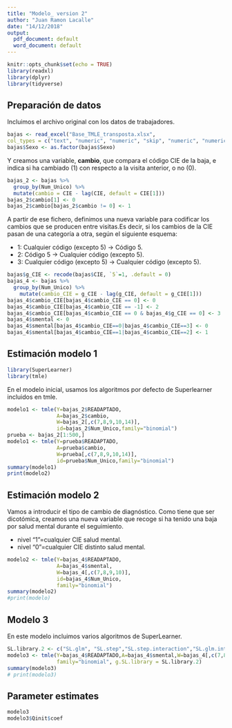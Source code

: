 ```yaml
---
title: "Modelo_ version 2"
author: "Juan Ramon Lacalle"
date: "14/12/2018"
output:
  pdf_document: default
  word_document: default
---
```


```r
knitr::opts_chunk$set(echo = TRUE)
library(readxl)
library(dplyr)
library(tidyverse)
```

## Preparación de datos
Incluimos el archivo original con los datos de trabajadores.  

```r
bajas <- read_excel("Base_TMLE_transposta.xlsx", 
col_types = c("text", "numeric", "numeric", "skip", "numeric", "numeric", "numeric", "text", "numeric", "numeric", "numeric", "text", "numeric", "numeric", "numeric"))
bajas$Sexo <- as.factor(bajas$Sexo)
```

Y creamos una variable, **cambio**, que compara el código CIE de la baja, e indica si ha cambiado (1) con respecto a la visita anterior, o no (0).  

```r
bajas_2 <- bajas %>% 
  group_by(Num_Unico) %>% 
  mutate(cambio = CIE - lag(CIE, default = CIE[1]))
bajas_2$cambio[1] <- 0
bajas_2$cambio[bajas_2$cambio != 0] <- 1
```

A partir de ese fichero, definimos una nueva variable para codificar los cambios que se producen entre visitas.Es decir, si los cambios de la CIE pasan de una categoría a otra, según el siguiente esquema:  

- 1: Cualquier código (excepto 5) -> Código 5.  
- 2: Código 5 -> Cualquier código (excepto 5).  
- 3: Cualquier código (excepto 5) -> Cualquier código (excepto 5).  

```r
bajas$g_CIE <- recode(bajas$CIE, `5`=1, .default = 0)
bajas_4 <- bajas %>% 
  group_by(Num_Unico) %>% 
    mutate(cambio_CIE = g_CIE - lag(g_CIE, default = g_CIE[1]))
bajas_4$cambio_CIE[bajas_4$cambio_CIE == 0] <- 0
bajas_4$cambio_CIE[bajas_4$cambio_CIE == -1] <- 2
bajas_4$cambio_CIE[bajas_4$cambio_CIE == 0 & bajas_4$g_CIE == 0] <- 3
bajas_4$smental <- 0
bajas_4$smental[bajas_4$cambio_CIE==0|bajas_4$cambio_CIE==3] <- 0
bajas_4$smental[bajas_4$cambio_CIE==1|bajas_4$cambio_CIE==2] <- 1
```

## Estimación modelo 1

```r
library(SuperLearner)
library(tmle)
```

En el modelo inicial, usamos los algoritmos por defecto de Superlearner incluidos en tmle.  

```r
modelo1 <- tmle(Y=bajas_2$READAPTADO,
                A=bajas_2$cambio,
                W=bajas_2[,c(7,8,9,10,14)],
                id=bajas_2$Num_Unico,family="binomial")
prueba <- bajas_2[1:500,]
modelo1 <- tmle(Y=prueba$READAPTADO,
                A=prueba$cambio,
                W=prueba[,c(7,8,9,10,14)],
                id=prueba$Num_Unico,family="binomial")
summary(modelo1)
print(modelo2)
```

## Estimación modelo 2
Vamos a introducir el tipo de cambio de diagnóstico. Como tiene que ser dicotómica, creamos una nueva variable que recoge si ha tenido una baja por salud mental durante el seguimiento.  

- nivel "1"=cualquier CIE salud mental.  
- nivel "0"=cualquier CIE distinto salud mental.  

```r
modelo2 <- tmle(Y=bajas_4$READAPTADO,
                A=bajas_4$smental,
                W=bajas_4[,c(7,8,9,10)],
                id=bajas_4$Num_Unico,
                family="binomial")
summary(modelo2)
#print(modelo)
```

## Modelo 3
En este modelo incluimos varios algoritmos de SuperLearner.  

```r
SL.library.2 <- c("SL.glm", "SL.step","SL.step.interaction","SL.glm.interaction","SL.gam","SL.randomForest","SL.rpart")
modelo3 <- tmle(Y=bajas_4$READAPTADO,A=bajas_4$smental,W=bajas_4[,c(7,8,9,10)], id=bajas_4$Num_Unico,
                family="binomial", g.SL.library = SL.library.2)
summary(modelo3)
# print(modelo3)
```

## Parameter estimates

```r
modelo3
modelo3$Qinit$coef

```

